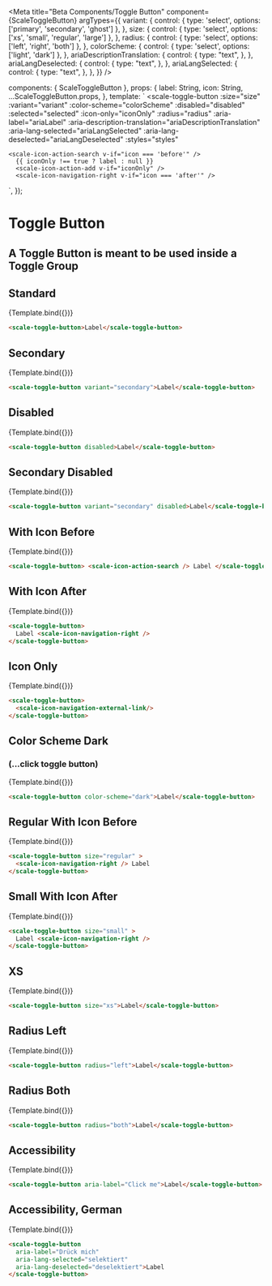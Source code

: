 
<Meta
  title="Beta Components/Toggle Button"
  component={ScaleToggleButton}
  argTypes={{
    variant: {
      control: { type: 'select', options: ['primary', 'secondary', 'ghost'] },
    },
    size: {
      control: { type: 'select', options: ['xs', 'small', 'regular', 'large'] },
    },
    radius: {
      control: { type: 'select', options: ['left', 'right', 'both'] },
    },
	  colorScheme: {
      control: { type: 'select', options: ['light', 'dark'] },
    },
    ariaDescriptionTranslation: {
      control: { type: "text", },
    },
    ariaLangDeselected: {
      control: { type: "text", },
    },
    ariaLangSelected: {
      control: { type: "text", },
    },
  }}
/>

  components: { ScaleToggleButton },
  props: {
    label: String,
    icon: String,
    ...ScaleToggleButton.props,
  },
  template: `
  <scale-toggle-button
    :size="size"
    :variant="variant"
    :color-scheme="colorScheme"
    :disabled="disabled"
    :selected="selected"
    :icon-only="iconOnly"
    :radius="radius"
    :aria-label="ariaLabel"
    :aria-description-translation="ariaDescriptionTranslation"
    :aria-lang-selected="ariaLangSelected"
    :aria-lang-deselected="ariaLangDeselected"
    :styles="styles"
  >
    <scale-icon-action-search v-if="icon === 'before'" />
      {{ iconOnly !== true ? label : null }}
      <scale-icon-action-add v-if="iconOnly" />
      <scale-icon-navigation-right v-if="icon === 'after'" />
  </scale-toggle-button>
    `,
});

<div
  style={{
    display: 'inline-flex',
    alignItems: 'center',
    flexDirection: 'column',
    justifyContent: 'space-between',
    width: '100%',
  }}
>
  <h1>Toggle Button</h1>
  <h2>A Toggle Button is meant to be used inside a Toggle Group</h2>
</div>

## Standard

<Canvas withSource="none">
  <Story
    name="Standard"
    args={{
      label: 'Label',
    }}
  >
    {Template.bind({})}
  </Story>
</Canvas>

<ArgsTable story="Standard" />

```html
<scale-toggle-button>Label</scale-toggle-button>
```

## Secondary

<Canvas withSource="none">
  <Story
    name="Secondary"
    args={{
      variant: 'secondary',
      label: 'Label',
    }}
  >
    {Template.bind({})}
  </Story>
</Canvas>

```html
<scale-toggle-button variant="secondary">Label</scale-toggle-button>
```

## Disabled

<Canvas withSource="none">
  <Story
    name="Disabled"
    args={{
      disabled: true,
      label: 'Label',
    }}
  >
    {Template.bind({})}
  </Story>
</Canvas>

```html
<scale-toggle-button disabled>Label</scale-toggle-button>
```

## Secondary Disabled

<Canvas withSource="none">
  <Story
    name="Secondary Disabled"
    args={{
      variant: 'secondary',
      disabled: true,
      label: 'Label',
    }}
  >
    {Template.bind({})}
  </Story>
</Canvas>

```html
<scale-toggle-button variant="secondary" disabled>Label</scale-toggle-button>
```

## With Icon Before

<Canvas withSource="none">
  <Story
    name="With Icon Before"
    args={{
      label: 'Label',
      icon: 'before',
    }}
  >
    {Template.bind({})}
  </Story>
</Canvas>

```html
<scale-toggle-button> <scale-icon-action-search /> Label </scale-toggle-button>
```

## With Icon After

<Canvas withSource="none">
  <Story
    name="With Icon After"
    args={{
      label: 'Label',
      icon: 'after',
    }}
  >
    {Template.bind({})}
  </Story>
</Canvas>

```html
<scale-toggle-button>
  Label <scale-icon-navigation-right />
</scale-toggle-button>
```

## Icon Only

<Canvas withSource="none">
  <Story
    name="Icon Only"
    args={{
      iconOnly: true,
      title: 'Search',
      ariaLabel: 'Search',
    }}
  >
    {Template.bind({})}
  </Story>
</Canvas>

```html
<scale-toggle-button>
  <scale-icon-navigation-external-link/>
</scale-toggle-button>
```

## Color Scheme Dark 
### (...click toggle button)

<Canvas withSource="none">
  <Story
    name="Color Scheme Dark"
    args={{
      label: 'Label',
	    colorScheme: 'dark'
    }}
  >
    {Template.bind({})}
  </Story>
</Canvas>

```html
<scale-toggle-button color-scheme="dark">Label</scale-toggle-button>
```

## Regular With Icon Before

<Canvas withSource="none">
  <Story
    name="Regular With Icon Before"
    args={{
      label: 'Label',
      icon: 'before',
	  size: 'regular'
    }}
  >
    {Template.bind({})}
  </Story>
</Canvas>

```html
<scale-toggle-button size="regular" >
  <scale-icon-navigation-right /> Label
</scale-toggle-button>
```

## Small With Icon After

<Canvas withSource="none">
  <Story
    name="Small With Icon After"
    args={{
      label: 'Label',
      icon: 'after',
	  size: 'small'
    }}
  >
    {Template.bind({})}
  </Story>
</Canvas>

```html
<scale-toggle-button size="small" >
  Label <scale-icon-navigation-right />
</scale-toggle-button>
```

## XS

<Canvas withSource="none">
  <Story
    name="XS"
    args={{
      label: 'Label',
	    size: 'xs'
    }}
  >
    {Template.bind({})}
  </Story>
</Canvas>

```html
<scale-toggle-button size="xs">Label</scale-toggle-button>
```

## Radius Left

<Canvas withSource="none">
  <Story
    name="Radius Left"
    args={{
      label: 'Label',
	    radius: 'left'
    }}
  >
    {Template.bind({})}
  </Story>
</Canvas>

```html
<scale-toggle-button radius="left">Label</scale-toggle-button>
```

## Radius Both

<Canvas withSource="none">
  <Story
    name="Radius Both"
    args={{
      label: 'Label',
	    radius: 'both'
    }}
  >
    {Template.bind({})}
  </Story>
</Canvas>

```html
<scale-toggle-button radius="both">Label</scale-toggle-button>
```


## Accessibility

<Canvas withSource="none">
  <Story
    name="Accessibility"
    args={{
      label: 'Label',
      ariaLabel: 'Click me',
    }}
  >
    {Template.bind({})}
  </Story>
</Canvas>

```html
<scale-toggle-button aria-label="Click me">Label</scale-toggle-button>
```


## Accessibility, German

<Canvas withSource="none">
  <Story
    name="Accessibility German"
    args={{
      label: 'Label',
      ariaLabel: 'Drück mich',
      ariaLangSelected: 'selektiert',
      ariaLangDeselected: 'deselektiert',
    }}
  >
    {Template.bind({})}
  </Story>
</Canvas>

```html
<scale-toggle-button 
  aria-label="Drück mich"
  aria-lang-selected="selektiert"
  aria-lang-deselected="deselektiert">Label
</scale-toggle-button>
```
